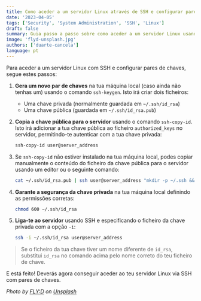 ```yaml
---
title: Como aceder a um servidor Linux através de SSH e configurar pares de chaves.
date: '2023-04-05'
tags: ['Security', 'System Administration', 'SSH', 'Linux']
draft: false
summary: Guia passo a passo sobre como aceder a um servidor Linux usando SSH com pares de chaves.
image: 'flyd-unsplash.jpg'
authors: ['duarte-cancela']
language: pt
---
```


Para aceder a um servidor Linux com SSH e configurar pares de chaves, segue estes passos:

1. **Gera um novo par de chaves** na tua máquina local (caso ainda não tenhas um) usando o comando `ssh-keygen`. Isto irá criar dois ficheiros:

   - Uma chave privada (normalmente guardada em `~/.ssh/id_rsa`)
   - Uma chave pública (guardada em `~/.ssh/id_rsa.pub`)

2. **Copia a chave pública para o servidor** usando o comando `ssh-copy-id`. Isto irá adicionar a tua chave pública ao ficheiro `authorized_keys` no servidor, permitindo-te autenticar com a tua chave privada:

   ```bash
   ssh-copy-id user@server_address
   ```

3. Se `ssh-copy-id` não estiver instalado na tua máquina local, podes copiar manualmente o conteúdo do ficheiro da chave pública para o servidor usando um editor ou o seguinte comando:

   ```bash
   cat ~/.ssh/id_rsa.pub | ssh user@server_address "mkdir -p ~/.ssh && cat >> ~/.ssh/authorized_keys"
   ```

4. **Garante a segurança da chave privada** na tua máquina local definindo as permissões corretas:

   ```bash
   chmod 600 ~/.ssh/id_rsa
   ```

5. **Liga-te ao servidor** usando SSH e especificando o ficheiro da chave privada com a opção `-i`:

   ```bash
   ssh -i ~/.ssh/id_rsa user@server_address
   ```

> Se o ficheiro da tua chave tiver um nome diferente de `id_rsa`, substitui `id_rsa` no comando acima pelo nome correto do teu ficheiro de chave.

E está feito! Deverás agora conseguir aceder ao teu servidor Linux via SSH com pares de chaves.

_Photo by [FLY:D](https://unsplash.com/@flyd8?utm_source=unsplash&utm_medium=referral&utm_content=creditCopyText) on [Unsplash](https://unsplash.com/photos/HkTMcmlMOUQ?utm_source=unsplash&utm_medium=referral&utm_content=creditCopyText)_
